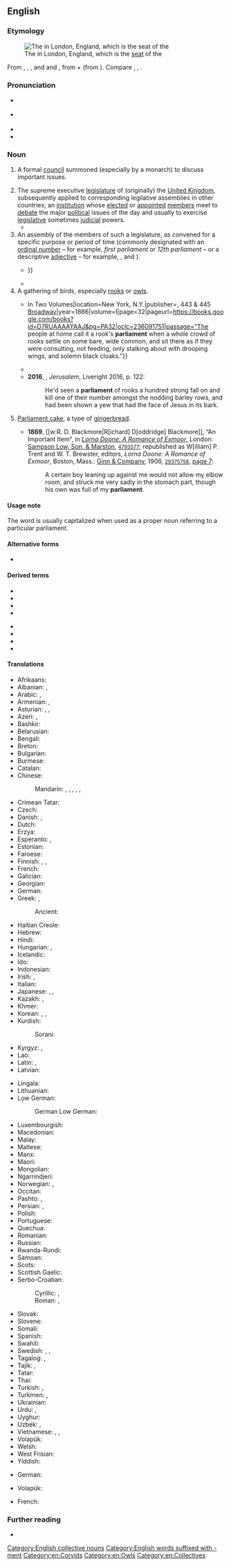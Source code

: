 {{also|Parliament}}
==English==
{{was wotd|2017|June|17}}

===Etymology===
[[File:Houses of Parliament (London).jpg|thumb|The {{w|Palace of Westminster}} in London, England, which is the [[seat]] of the {{w|Parliament of the United Kingdom}}]]

From {{der|en|xno|parliament}}, {{m|nrf|parlement}}, {{m|nrf|parliment}}, and {{etyl|frm|en}} and {{der|en|fro|parlement||[[discussion]], [[meeting]], [[negotiation]]; [[assembly]], [[council]]}}, from {{m|fro|parler||to [[speak]]}} + {{m|fro|-ment||[[-ment#English|-ment]], ''suffix forming nouns from verbs, usually indicating an action or state resulting from them''}} (from {{der|en|la|-mentum}}). Compare {{cog|LL.|parlamentum}}, {{m|la|parliamentum||discussion, meeting; council or [[court]] [[summon]]ed by the [[monarch]]}}, {{cog|it|parlamento}}.

===Pronunciation===
* {{a|RP}} {{IPA|/ˈpɑːləmənt/|lang=en}}
* {{a|GA}} {{IPA|/ˈpɑɹləmənt/|lang=en}}
* {{audio|en-us-parliament.ogg|Audio (GA)|lang=en}}
* {{hyphenation|par|lia|ment|lang=en}}

===Noun===
{{en-noun}}

# {{lb|en|now|chiefly|historical}} A formal [[council]] summoned (especially by a monarch) to discuss important issues. {{defdate|from 14th c.}}
# The supreme executive [[legislature]] of (originally) the [[United Kingdom]], subsequently applied to corresponding legilative assemblies in other countries; an [[institution]] whose [[elect#Verb|elected]] or [[appoint]]ed [[member]]s meet to [[debate]] the major [[political]] issues of the day and usually to exercise [[legislative]] sometimes [[judicial]] powers. {{defdate|from 14th c.}}
#* {{quote-journal|author=Angelique Chrisafis|title=Rachida Dati accuses French PM of sexism and elitism|url=https://www.theguardian.com/world/2011/dec/14/rachida-dati-french-sexism-elitism|archiveurl=https://web.archive.org/web/20160419010954/http://www.theguardian.com/world/2011/dec/14/rachida-dati-french-sexism-elitism|archivedate=19 April 2016|newspaper={{w|The Guardian}}|city=London|date=14 December 2011|passage=The row started over who will run for '''parliament''' in a wealthy rightwing constituency on the left bank in Paris, a safe seat for Sarkozy's ruling UMP.}}
# An assembly of the members of such a legislature, as convened for a specific purpose or period of time (commonly designated with an [[ordinal number]] – for example, ''first parliament'' or ''12th parliament'' – or a descriptive [[adjective]] – for example, ''{{w|Long Parliament}}'', ''{{w|Short Parliament}}'' and ''{{w|Rump Parliament}}''). {{defdate|from 14th c.}}
#: {{ux|en|Following the general election, Jane Doe took her oath of office as a member of the nation's fifth '''parliament'''.}}
#* {{quote-book|editor=John Hay|title=The Acts Made in the First Parliament of our Most High and Dread Soveraigne Charles, by the Grace of God, King of Great Britaine, France, and Ireland, Defender of the Faith, &c.: Holden by Himselfe, Present in Person, with His Three Estates, at Edinburgh, upon the Twentie Eight Day of Iune, Anno Domini 1633|location=Edinburgh|publisher=Printed by Robert Young, printer to the Kings most excellent Maiestie|year=1633|section=title page|oclc=606535094|passage=The acts made in the first '''Parliament''' of our most high and dread soveraigne Charles, by the grace of God, King of Great Britaine, France, and Ireland, defender of the faith, &c. {{...}}}}
#* {{quote-book|author=Walter Scott|authorlink=Walter Scott|title={{w|Tales of a Grandfather}}|series=[[w:Waverley Novels|Waverley Tales]]|seriesvolume=49|edition=Parker's|volume=I|location=Boston, Mass.|publisher=[[w:Samuel Hale Parker|Samuel H[ale] Parker]]|year=1834|page=223|pageurl=https://books.google.com/books?id=W6o9AAAAYAAJ&pg=PA223|oclc=191248677|passage=[T]he army under Lambert again thrust the Rump '''Parliament''' out of doors, and commenced a new military government, by means of a committee of officers, called the Council of Safety.}}
# A gathering of birds, especially [[rook]]s or [[owl]]s. {{defdate|from 15th c.}}
#* {{quote-book|author=[Charlotte Mary Yonge]|authorlink=Charlotte Mary Yonge|chapter=III|title={{w|The Heir of Redclyffe}} {{...}} In Two Volumes|location=New York, N.Y.|publisher={{w|D. Appleton & Company}}, 443 & 445 [[w:Broadway (Manhattan)|Broadway]]|year=1866|volume=I|page=32|pageurl=https://books.google.com/books?id=D7RUAAAAYAAJ&pg=PA32|oclc=236091751|passage="The people at home call it a rook's '''parliament''' when a whole crowd of rooks settle on some bare, wide common, and sit there as if they were consulting, not feeding, only stalking about with drooping wings, and solemn black cloaks."}}
#* {{quote-book|author=Desmond Mattocks|chapter=Seeking Meaning|title=The Last Word of America: The World in Context of America|location=Bloomington, Ind.|publisher=[[w:Thomas Nelson (publisher)|WestBow Press]]|date=5 January 2015|page=97|pageurl=https://books.google.com/books?id=tikcBgAAQBAJ&pg=PA97|isbn=978-1-4908-6262-0|passage=Man is not the random collection of atoms with no opportunity for redemption. A mere school of fish, a gaggle of geese, a pride of lions, and a congress of baboons—am I to believe these lower primates are my ancestors? And if I should ask a '''parliament''' of owls, what might they say?}}
#*'''2016''', {{w|Alan Moore}}, ''Jerusalem'', Liveright 2016, p. 122:
#*:He'd seen a '''parliament''' of rooks a hundred strong fall on and kill one of their number amongst the nodding barley rows, and had been shown a yew that had the face of Jesus in its bark.
# {{lb|en|historical}} [[parliament cake|Parliament cake]], a type of [[gingerbread]]. {{defdate|from 19th c.}}
#* '''1869''', [[w:R. D. Blackmore|R[ichard] D[oddridge] Blackmore]], “An Important Item”, in ''[[w:Lorna Doone|Lorna Doone: A Romance of Exmoor]]'', London: [[w:Sampson Low|Sampson Low, Son, & Marston]], <small>{{w|OCLC}} [http://www.worldcat.org/oclc/4793577 4793577]</small>; republished as W[illiam] P. Trent and W. T. Brewster, editors, ''Lorna Doone: A Romance of Exmoor'', Boston, Mass.: [[w:Pearson Education|Ginn & Company]], 1906, <small>{{w|OCLC}} [http://www.worldcat.org/oclc/29375758 29375758]</small>, [https://archive.org/stream/lornadooneromanc00blaciala#page/7/mode/1up/ page 7]:
#*: A certain boy leaning up against me would not allow my elbow room, and struck me very sadly in the stomach part, though his own was full of my '''parliament'''.

====Usage note====
The word is usually capitalized when used as a proper noun referring to a particular parliament.

====Alternative forms====
* {{l|en|parlament}} {{qualifier|obsolete}}

====Derived terms====
{{rel-top|terms derived from ''parliament''}}
* {{l|en|hung parliament}}
* {{l|en|Member of Parliament}}
* {{l|en|majority parliament}}
* {{l|en|minority parliament}}
{{rel-mid}}
* {{l|en|parliamental}}
* {{l|en|parliamentarian}}
* {{l|en|parliamentary}}
* {{l|en|Polish parliament}}
{{rel-bottom}}

====Translations====
{{trans-top|institution with elected or appointed members}}
* Afrikaans: {{t|af|parlement}}
* Albanian: {{t+|sq|parlament|m}}, {{t+|sq|kuvend|m}}
* Arabic: {{t|ar|مَجْلِس|m}}, {{t|ar|بَرْلَمَان|m}}
* Armenian: {{t+|hy|խորհրդարան}}, {{t+|hy|պառլամենտ}}
* Asturian: {{t+|ast|parlamentu|m}}, {{t|ast|xunta xeneral|f}}, {{t+|ast|parllamentu|m}}
* Azeri: {{t|az|parlament}}, {{t+|az|məclis}}
* Bashkir: {{t|ba|мәжлес|sc=Cyrl}}
* Belarusian: {{t|be|парла́мент|m|sc=Cyrl}}
* Bengali: {{t|bn|সংসদ|tr=sônsôd|sc=Beng}}
* Breton: {{t|br|parlamant}}
* Bulgarian: {{t+|bg|парламент|m|sc=Cyrl}}
* Burmese: {{t+|my|လွှတ်တော်|sc=Mymr}}
* Catalan: {{t+|ca|parlament|m}}
* Chinese:
*: Mandarin: {{t+|cmn|議會|sc=Hani}}, {{t+|cmn|议会|tr=yìhuì|sc=Hani}}, {{t+|cmn|議院|sc=Hani}}, {{t+|cmn|议院|tr=yìyuàn|sc=Hani}}, {{t+|cmn|國會|sc=Hani}}, {{t+|cmn|国会|tr=guóhuì|sc=Hani}}
* Crimean Tatar: {{t|crh|meclis}}
* Czech: {{t+|cs|parlament|m}}
* Danish: {{t+|da|parlament}}, {{t+|da|ting|n}}
* Dutch: {{t+|nl|parlement|n}}
* Erzya: {{t|myv|масторпромкс}}
* Esperanto: {{t|eo|deputitejo}}, {{t+|eo|parlamento}}
* Estonian: {{t+|et|parlament}}
* Faroese: {{t|fo|ting|n}}
* Finnish: {{t+|fi|eduskunta}}, {{t+|fi|parlamentti}}, {{t+|fi|valtiopäivät}}
* French: {{t+|fr|parlement|m}}
* Galician: {{t+|gl|parlamento}}
* Georgian: {{t|ka|პარლამენტი|sc=Geor}}
* German: {{t+|de|Parlament|n}}
* Greek: {{t+|el|βουλή|f}}, {{t+|el|κοινοβούλιο|n}}
*: Ancient: {{t|grc|θεσμοθετεῖον|n|sc=polytonic}}
* Haitian Creole: {{t|ht|palman}}
* Hebrew: {{t|he|הפרלמנט}}
* Hindi: {{t+|hi|संसद|tr=sansad}}
* Hungarian: {{t+|hu|országgyűlés}}, {{t+|hu|parlament}}
* Icelandic: {{t+|is|þing|n}}
* Ido: {{t+|io|parlamento}}
* Indonesian: {{t+|id|parlemen}}
* Irish: {{t|ga|parlaimint}}, {{t|ga|pharlaimint}}
* Italian: {{t+|it|parlamento|m}}
* Japanese: {{t+|ja|議会|tr=ぎかい, gikai}}, {{t+|ja|国会|tr=こっかい, kokkai|sc=Jpan}}, {{t+|ja|議院|tr=ぎいん, giin|sc=Jpan}}
* Kazakh: {{t|kk|парламент|sc=Cyrl}}, {{t|kk|мажилис|sc=Cyrl}}
* Khmer: {{t|km|សភាតំណាងរាស្ត្រ|tr=sak phea dom narng reas|sc=Khmr}}
* Korean: {{t+|ko|의회}}, {{t+|ko|국회}}, {{t+|ko|의원}}
* Kurdish: {{t+|ku|parleman|sc=Latn}}
*: Sorani: {{t+|ku|په‌رله‌مان|tr=perleman|sc=ku-Arab}}
* Kyrgyz: {{t|ky|парламент|sc=Cyrl}}, {{t|ky|мажилис|sc=Cyrl}}
* Lao: {{t|lo|ຣັຖສະພາ|sc=Laoo}}
* Latin: {{t+|la|senatus|m}}, {{t|la|parlamentum|n}}
* Latvian: {{t|lv|parlaments|m}}
{{trans-mid}}
* Lingala: {{t|ln|palemá}}
* Lithuanian: {{t+|lt|parlamentas|m}}
* Low German:
*: German Low German: {{t|nds-de|parlament}}
* Luxembourgish: {{t|lb|parlament}}
* Macedonian: {{t|mk|парламент|m|sc=Cyrl}}
* Malay: {{t|ms|parlimen}}
* Maltese: {{t|mt|parlament|m}}
* Manx: {{t|gv|ard-whaiyl}}
* Maori: {{t|mi|pāremata}}
* Mongolian: {{t+|mn|парламент|sc=Cyrl}}
* Ngarrindjeri: {{t|nay|tendi}}
* Norwegian: {{t+|no|ting}}, {{t|no|parlament}}
* Occitan: {{t+|oc|parlament|m}}
* Pashto: {{t+|ps|پارلمان|m|tr=pārlamãn}}, {{t|ps|پارلېمېنټ|m|tr=pārlemenṭ}}
* Persian: {{t+|fa|مجلس|tr=majles}}, {{t+|fa|پارلمان|tr=pârlemân|sc=fa-Arab}}
* Polish: {{t+|pl|parlament|m}}
* Portuguese: {{t+|pt|parlamento|m}}
* Quechua: {{t|qu|rimana huñunakuy}}
* Romanian: {{t+|ro|parlament|n}}
* Russian: {{t+|ru|парла́мент|m}}
* Rwanda-Rundi: {{t|rw|inteko ishinga amategeko}}
* Samoan: {{t|sm|fono}}
* Scots: {{t|sco|pairlament}}
* Scottish Gaelic: {{t|gd|pàrlamaid}}
* Serbo-Croatian:
*: Cyrillic: {{t|sh|парламент|m|sc=Cyrl}}, {{t|sh|скупштина|f|sc=Cyrl}}
*: Roman: {{t+|sh|parlament|m}}, {{t+|sh|skupština|f}}
* Slovak: {{t|sk|parlament|m}}
* Slovene: {{t+|sl|parlament}}
* Somali: {{t|so|baarlamaan}}
* Spanish: {{t+|es|parlamento|m}}
* Swahili: {{t+|sw|bunge}}
* Swedish: {{t+|sv|riksdag|c}}, {{t+|sv|ting|n}}, {{t+|sv|parlament|n}}
* Tagalog: {{t|tl|batasan}}, {{t+|tl|parlamento}}
* Tajik: {{t|tg|парламент|sc=Cyrl}}, {{t|tg|маҷлис|sc=Cyrl}}
* Tatar: {{t|tt|мәҗлис|sc=Cyrl}}
* Thai: {{t|th|รัฐสภา}}
* Turkish: {{t+|tr|parlamento}}, {{t+|tr|meclis}}
* Turkmen: {{t|tk|parlament}}, {{t|tk|mejlis}}
* Ukrainian: {{t|uk|парла́мент|m|sc=Cyrl}}
* Urdu: {{t|ur|مجلس|tr=majlis|sc=ur-Arab}}, {{t+|ur|پارلیمان|tr=pārlimān|sc=ur-Arab}}
* Uyghur: {{t|ug|مەجلىس|sc=ug-Arab}}
* Uzbek: {{t+|uz|parlament}}, {{t+|uz|majlis}}
* Vietnamese: {{t+|vi|nghị viện}}, {{t+|vi|nghị trường}}, {{t+|vi|quốc hội}}
* Volapük: {{t|vo|dail}}
* Welsh: {{t+|cy|senedd}}
* West Frisian: {{t|fy|parlemint|n}}
* Yiddish: {{t|yi|פּאַרליאַמענט|n|sc=Hebr}}
{{trans-bottom}}

{{trans-top|flock of owls or rooks}}
* German: {{qualifier|owls}} {{t|de|Eulenschwarm|m}}
{{trans-mid}}
* Volapük: {{qualifier|owls, collective}} {{t|vo|lülem}}
{{trans-bottom}}

{{trans-top|type of gingerbread}}
* French: {{t+|fr|pain d'épices|m}}
{{trans-mid}}
{{trans-bottom}}

===Further reading===
* {{pedia}}

[[Category:English collective nouns]]
[[Category:English words suffixed with -ment]]
[[Category:en:Corvids]]
[[Category:en:Owls]]
[[Category:en:Collectives]]